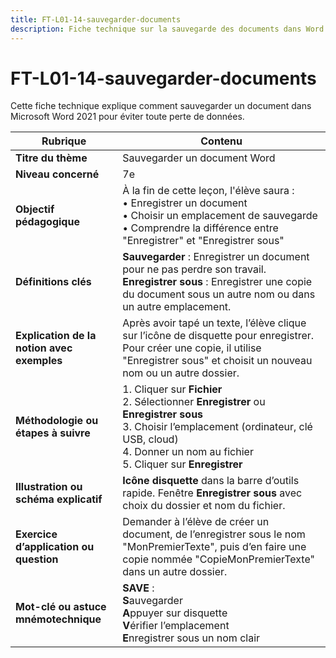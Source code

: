 ```yaml
---
title: FT-L01-14-sauvegarder-documents
description: Fiche technique sur la sauvegarde des documents dans Word
---
```


# FT-L01-14-sauvegarder-documents

Cette fiche technique explique comment sauvegarder un document dans Microsoft Word 2021 pour éviter toute perte de données.

| **Rubrique**                                  | **Contenu**                                                                                                                                                                                                                      |
|-----------------------------------------------|---------------------------------------------------------------------------------------------------------------------------------------------------------------------------------------------------------------------------------|
| **Titre du thème**                            | Sauvegarder un document Word                                                                                                                                                                                                    |
| **Niveau concerné**                           | 7e                                                                                                                                                                                                                              |
| **Objectif pédagogique**                      | À la fin de cette leçon, l'élève saura : <br/>• Enregistrer un document <br/>• Choisir un emplacement de sauvegarde <br/>• Comprendre la différence entre "Enregistrer" et "Enregistrer sous"                                   |
| **Définitions clés**                          | **Sauvegarder** : Enregistrer un document pour ne pas perdre son travail. <br/>**Enregistrer sous** : Enregistrer une copie du document sous un autre nom ou dans un autre emplacement.                                          |
| **Explication de la notion avec exemples**    | Après avoir tapé un texte, l’élève clique sur l’icône de disquette pour enregistrer. Pour créer une copie, il utilise "Enregistrer sous" et choisit un nouveau nom ou un autre dossier.                                         |
| **Méthodologie ou étapes à suivre**           | 1. Cliquer sur **Fichier** <br/>2. Sélectionner **Enregistrer** ou **Enregistrer sous** <br/>3. Choisir l’emplacement (ordinateur, clé USB, cloud) <br/>4. Donner un nom au fichier <br/>5. Cliquer sur **Enregistrer**         |
| **Illustration ou schéma explicatif**         | **Icône disquette** dans la barre d’outils rapide. Fenêtre **Enregistrer sous** avec choix du dossier et nom du fichier.                                                                                                       |
| **Exercice d’application ou question**        | Demander à l’élève de créer un document, de l’enregistrer sous le nom "MonPremierTexte", puis d’en faire une copie nommée "CopieMonPremierTexte" dans un autre dossier.                                                          |
| **Mot-clé ou astuce mnémotechnique**          | **SAVE** : <br/>**S**auvegarder <br/>**A**ppuyer sur disquette <br/>**V**érifier l’emplacement <br/>**E**nregistrer sous un nom clair                                                                                           |